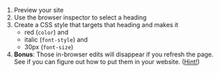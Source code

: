 1. Preview your site
2. Use the browser inspector to select a heading
3. Create a CSS style that targets that heading and makes it 
   - red (`color`) and 
   - italic (`font-style`) and 
   - 30px (`font-size`)
4. **Bonus**: Those in-browser edits will disappear if you refresh the page. See if you can figure out how to put them in your website. ([Hint!](https://quarto.org/docs/output-formats/html-basics.html#css-styles))
